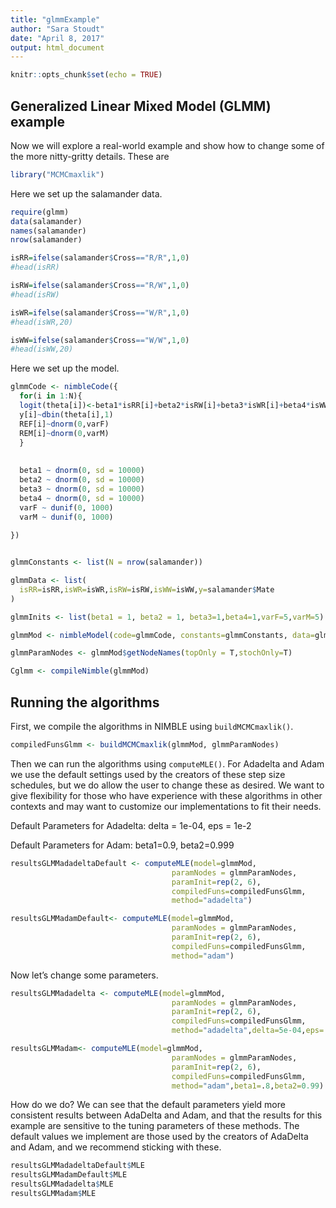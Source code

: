 ```yaml
---
title: "glmmExample"
author: "Sara Stoudt"
date: "April 8, 2017"
output: html_document
---
```


```r
knitr::opts_chunk$set(echo = TRUE)
```

## Generalized Linear Mixed Model (GLMM) example

Now we will explore a real-world example and show how to change some of the more nitty-gritty details. These are  

```r
library("MCMCmaxlik")
```

Here we set up the salamander data.

```r
require(glmm)
data(salamander)
names(salamander)
nrow(salamander) 

isRR=ifelse(salamander$Cross=="R/R",1,0)
#head(isRR)

isRW=ifelse(salamander$Cross=="R/W",1,0)
#head(isRW)

isWR=ifelse(salamander$Cross=="W/R",1,0)
#head(isWR,20)

isWW=ifelse(salamander$Cross=="W/W",1,0)
#head(isWW,20)


```

Here we set up the model.

```r
glmmCode <- nimbleCode({
  for(i in 1:N){
  logit(theta[i])<-beta1*isRR[i]+beta2*isRW[i]+beta3*isWR[i]+beta4*isWW[i]+REF[i]+REM[i]
  y[i]~dbin(theta[i],1)
  REF[i]~dnorm(0,varF)
  REM[i]~dnorm(0,varM)
  }
  
  
  beta1 ~ dnorm(0, sd = 10000)
  beta2 ~ dnorm(0, sd = 10000)
  beta3 ~ dnorm(0, sd = 10000)
  beta4 ~ dnorm(0, sd = 10000)
  varF ~ dunif(0, 1000)
  varM ~ dunif(0, 1000)
  
})


glmmConstants <- list(N = nrow(salamander))

glmmData <- list(
  isRR=isRR,isWR=isWR,isRW=isRW,isWW=isWW,y=salamander$Mate
)

glmmInits <- list(beta1 = 1, beta2 = 1, beta3=1,beta4=1,varF=5,varM=5)

glmmMod <- nimbleModel(code=glmmCode, constants=glmmConstants, data=glmmData, inits=glmmInits, check = FALSE)

glmmParamNodes <- glmmMod$getNodeNames(topOnly = T,stochOnly=T)

Cglmm <- compileNimble(glmmMod)

```


## Running the algorithms

First, we compile the algorithms in NIMBLE using `buildMCMCmaxlik()`.

```r
compiledFunsGlmm <- buildMCMCmaxlik(glmmMod, glmmParamNodes)
```

Then we can run the algorithms using `computeMLE()`. For Adadelta and Adam we use the default settings used by the creators of these step size schedules, but we do allow the user to change these as desired. We want to give flexibility for those who have experience with these algorithms in other contexts and may want to customize our implementations to fit their needs. 

Default Parameters for Adadelta: delta = 1e-04, eps = 1e-2

Default Parameters for Adam: beta1=0.9, beta2=0.999

```r
resultsGLMMadadeltaDefault <- computeMLE(model=glmmMod, 
                                    paramNodes = glmmParamNodes, 
                                    paramInit=rep(2, 6),
                                    compiledFuns=compiledFunsGlmm,
                                    method="adadelta")

```


```r
resultsGLMMadamDefault<- computeMLE(model=glmmMod, 
                                    paramNodes = glmmParamNodes, 
                                    paramInit=rep(2, 6),
                                    compiledFuns=compiledFunsGlmm,
                                    method="adam")


```

Now let's change some parameters.

```r
resultsGLMMadadelta <- computeMLE(model=glmmMod, 
                                    paramNodes = glmmParamNodes, 
                                    paramInit=rep(2, 6),
                                    compiledFuns=compiledFunsGlmm,
                                    method="adadelta",delta=5e-04,eps=.1)


```


```r
resultsGLMMadam<- computeMLE(model=glmmMod, 
                                    paramNodes = glmmParamNodes, 
                                    paramInit=rep(2, 6),
                                    compiledFuns=compiledFunsGlmm,
                                    method="adam",beta1=.8,beta2=0.99)


```

How do we do? We can see that the default parameters yield more consistent results between AdaDelta and Adam, and that the results for this example are sensitive to the tuning parameters of these methods. The default values we implement are those used by the creators of AdaDelta and Adam, and we recommend sticking with these.

```r
resultsGLMMadadeltaDefault$MLE
resultsGLMMadamDefault$MLE
resultsGLMMadadelta$MLE
resultsGLMMadam$MLE
```

